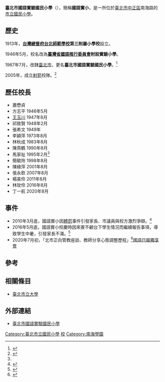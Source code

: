 {{Infobox_School
| name = 臺北市中正區南門國民小學
| image = LG02 building.jpg
| caption = [[植物園站_(台北市)|植物園站]]-國語實小共構大樓
| motto = 
| established = 西元1913年
| type = 市立國小
| affiliation = 
| district = [[臺北市|臺北市]][[中正區_(臺北市)|中正區]]
| principal = [[丁一航|丁一航]]
| free_label = 校別
| free_text = 男女合校
| location = {{flagicon|TWN}}[[臺北市|臺北市]][[中正區_(臺北市)|中正區]]南海路58號
| information = 
| tel = +886-2-2303-3555
| fax = +886-2-2309-3736
| website = [https://www.meps.tp.edu.tw/ www.meps.tp.edu.tw]
}}
'''臺北市國語實驗國民小學'''（{{Lang-en|Taipei Mandarin Experimental Elementary School}}），簡稱'''國語實小'''，是一所位於[[台北市|臺北市]][[中正區_(臺北市)|中正區]]南海路的[[臺北市政府教育局|市立]][[國民小學|國民小學]]。

==歷史==
1913年，'''[[台北市立大學|台灣總督府台北師範學校]]第三附屬小學校'''設立。

1946年5月，校名改為'''[[臺灣省國語推行委員會|臺灣省國語推行委員會]]附設實驗小學'''。

1967年7月，改隸[[臺北市|臺北市]]，更名'''臺北市國語實驗國民小學'''。<ref name=":0">{{Cite news|url=http://www.businesstoday.com.tw/files/132700/EE258790-D6AD-46FB-A653-DC8A2FF14F5C|title=EE258790-D6AD-46FB-A653-DC8A2FF14F5C (3000x2890 pixels)|date=2017-03-26|newspaper=archive.is|accessdate=2017-03-26|deadurl=yes|archiveurl=https://archive.is/20170326155810/http://www.businesstoday.com.tw/files/132700/EE258790-D6AD-46FB-A653-DC8A2FF14F5C|archivedate=2017-03-26}}</ref>

2005年，成立[[射箭_(體育項目)|射箭]]校隊。<ref>{{Cite news|url=https://udn.com/news/story/7005/1704324|title=射箭／全國11連冠 國語實小射出名氣|last=|first=|date=|work=|newspaper=[[聯合新聞網|聯合新聞網]]|accessdate=2017-03-26|archive-date=2017-03-27|archive-url=https://web.archive.org/web/20170327081450/https://udn.com/news/story/7005/1704324|dead-url=no}}</ref>

==歷任校長==
*蕭懋貞
*方志平 1946年5月
*[[王玉川|王玉川]] 1947年8月
*祁致賢 1948年2月
*張希文 1949年
*李穎萍 1973年8月
*林秋成 1983年8月
*陳燕鶴 1990年8月
*馬家祉 1995年2月<ref name=":0" />
*簡毓玲 1998年8月
*陳綠萍 2001年8月
*張永欽 2007年8月
*楊美伶 2011年8月
*林玫伶 2016年8月
*丁一航 2020年8月

== 事件 ==
* 2010年3月底，國語實小因[[體罰|體罰]]事件引發家長、市議員與校方激烈爭辯。<ref>{{Cite news |url=https://news.ltn.com.tw/news/local/paper/384227 |title=國語實小體罰事件 抗議VS.聲援 校園起口角 |date=2010-04-01 |newspaper=[[自由時報電子報|自由時報電子報]] |author=黃忠榮、林曉雲、胡清暉 |location=臺北市 |accessdate=2020-08-17 |archive-date=2017-03-26 |archive-url=https://web.archive.org/web/20170326154603/http://news.ltn.com.tw/news/local/paper/384227 |dead-url=no }}</ref>
* 2016年5月底，國語實小校慶時因來賓不顧台下學生情況而繼續報告事項，導致學生中暑，引發家長不滿。<ref>{{Cite web|url=http://news.ltn.com.tw/news/local/paper/384227|title=〈台北都會〉國語實小體罰事件 抗議VS.聲援 校園起口角|accessdate=2017-03-26|author=|date=2017-03-26|publisher=[[自由時報電子報|自由時報電子報]]|deadurl=yes|archiveurl=https://web.archive.org/web/20170326154603/http://news.ltn.com.tw/news/local/paper/384227|archivedate=2017-03-26}}</ref>
* 2020年7月初，「北市正向管教座談、教師分享心態調整歷程」<ref>{{Cite web|url=https://www.mdnkids.com/news/?Serial_NO=117094|title=北市正向管教座談　教師分享心態調整歷程|date=2020-07-12|publisher=[[國語日報|國語日報]]}}</ref>[https://www.facebook.com/mdn.tw/posts/2743967465849043/ 國語日報獨享會]

== 參考 ==
{{Reflist|colwidth=|2}}

==相關條目==
*[[臺北市立大學|臺北市立大學]]

==外部連結==
*[http://www.meps.tp.edu.tw/ 臺北市國語實驗國民小學] {{Wayback|url=http://www.meps.tp.edu.tw/ |date=20200105183447 }}

[[Category:臺北市立國民小學|Category:臺北市立國民小學]]

{{台北市小學列表}}

[[Category:中正區學校_(臺北市)|校]]
[[Category:南海學園|Category:南海學園]]